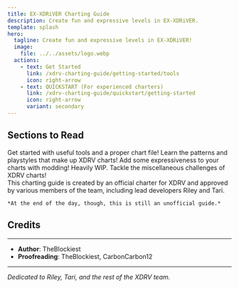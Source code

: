 ```yaml
---
title: EX-XDRiVER Charting Guide
description: Create fun and expressive levels in EX-XDRiVER.
template: splash
hero:
  tagline: Create fun and expressive levels in EX-XDRiVER!
  image:
    file: ../../assets/logo.webp
  actions:
    - text: Get Started
      link: /xdrv-charting-guide/getting-started/tools
      icon: right-arrow
    - text: QUICKSTART (For experienced charters)
      link: /xdrv-charting-guide/quickstart/getting-started
      icon: right-arrow
      variant: secondary
---
```


## Sections to Read

<CardGrid>
	<Card title="Getting Started" icon="rocket">
		Get started with useful tools and a proper chart file!
	</Card>
	<Card title="Patterns" icon="laptop">
		Learn the patterns and playstyles that make up XDRV charts!
	</Card>
	<Card title="Modding" icon="document">
		Add some expressiveness to your charts with modding!
		Heavily WIP.
	</Card>
	<Card title="Miscellaneous" icon="list-format">
		Tackle the miscellaneous challenges of XDRV charts!
	</Card>
</CardGrid>

<br/>

<Aside type="tip" title="XDRV Team-Approved!">
	This charting guide is created by an official charter for XDRV and approved by various members of the team, including lead developers Riley and Tari.

	*At the end of the day, though, this is still an unofficial guide.*
</Aside>


## Credits

---

- **Author**: TheBlockiest
- **Proofreading**: TheBlockiest, CarbonCarbon12

---

*Dedicated to Riley, Tari, and the rest of the XDRV team.*